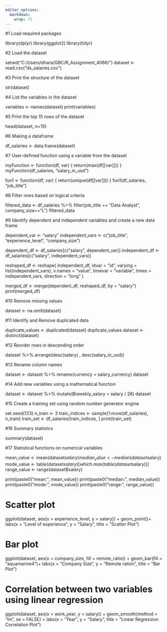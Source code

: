 ---
editor_options: 
  markdown: 
    wrap: 72
---

#1 Load required packages

library(dplyr) library(ggplot2) library(tidyr)

#2 Load the dataset

setwd("C:/Users/dhara/GBC/R_Assignment_4066/") 
dataset <- read.csv("ds_salaries.csv")

#3 Print the structure of the dataset

str(dataset)

#4 List the variables in the dataset

variables \<- names(dataset) print(variables)

#5 Print the top 15 rows of the dataset

head(dataset, n=15)

#6 Making a dataframe

df_salaries \<- data.frame(dataset)

#7 User-defined function using a variable from the dataset

myFunction \<- function(df, var) { return(max(df[[var]])) }
myFunction(df_salaries, "salary_in_usd")

fun1 \<- function(df, var) { return(unique(df[[var]])) }
fun1(df_salaries, "job_title")

#8 Filter rows based on logical criteria

filtered_data \<- df_salaries %\>% filter(job_title == "Data Analyst",
company_size=="L") filtered_data

#9 Identify dependent and independent variables and create a new data frame

dependent_var \<- "salary" independent_vars \<- c("job_title",
"experience_level", "company_size")

dependent_df \<- df_salaries[c("salary", dependent_var)] independent_df
\<- df_salaries[c("salary", independent_vars)]

reshaped_df \<- reshape( independent_df, idvar = "id", varying =
list(independent_vars), v.names = "value", timevar = "variable", times =
independent_vars, direction = "long" )

merged_df \<- merge(dependent_df, reshaped_df, by = "salary")
print(merged_df)

#10 Remove missing values

dataset \<- na.omit(dataset)

#11 Identify and Remove duplicated data

duplicate_values \<- duplicated(dataset) duplicate_values dataset \<-
distinct(dataset)

#12 Reorder rows in descending order

dataset %\>% arrange(desc(salary) , desc(salary_in_usd))

#13 Rename column names

dataset \<- dataset %\>% rename(currency = salary_currency) dataset

#14 Add new variables using a mathematical function

dataset \<- dataset %\>% mutate(Biweekly_salary = salary / 26) dataset

#15 Create a training set using random number generator engine

set.seed(123) n_train \<- 3 train_indices \<-
sample(1:nrow(df_salaries), n_train) train_set \<-
df_salaries[train_indices, ] print(train_set)

#16 Summary statistics

summary(dataset)

#17 Statistical functions on numerical variables

mean_value \<-
mean(dataset$salary) median_value <- median(dataset$salary) mode_value
\<- table(dataset$salary)[which.max(table(dataset$salary))] range_value
\<- range(dataset\$salary)

print(paste0("mean: ", mean_value)) print(paste0("median: ",
median_value)) print(paste0("mode: ", mode_value)) print(paste0("range:
", range_value))

# Scatter plot

ggplot(dataset, aes(x = experience_level, y = salary)) + geom_point()+
labs(x = "Level of experience", y = "Salary", title = "Scatter Plot")

# Bar plot

ggplot(dataset, aes(x = company_size, fill = remote_ratio)) +
geom_bar(fill = "aquamarine4")+ labs(x = "Company Size", y = "Remote
ration", title = "Bar Plot")

# Correlation between two variables using linear regression

ggplot(dataset, aes(x = work_year, y = salary)) + geom_smooth(method =
"lm", se = FALSE) + labs(x = "Year", y = "Salary", title = "Linear
Regression Correlation Plot")
